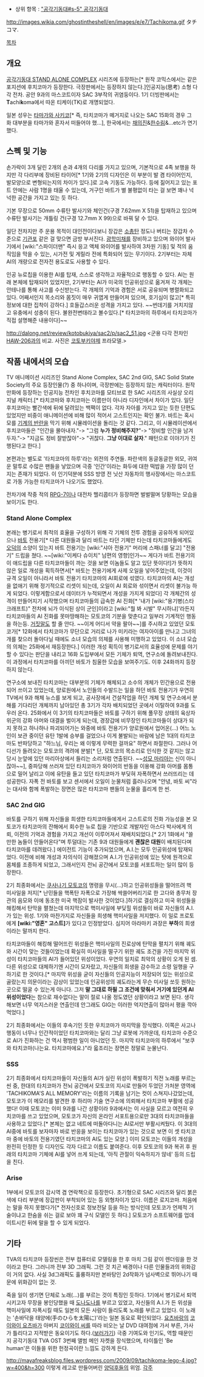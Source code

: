 * 상위 항목 : [["공각기동대#s-5" 공각기동대]]

http://images.wikia.com/ghostintheshell/en/images/e/e7/Tachikoma.gif
タチコマ.

[[목차]]
== 개요 ==
[[공각기동대 STAND ALONE COMPLEX]] 시리즈에 등장하는[* 원작 코믹스에서는 같은 포지션에 후치코마가 등장한다. 극장판에서는 등장하지 않는다.]인공지능(思考) 소형 다각 전차. 공안 9과의 마스코트이자 SAC 3부작의 귀염둥이다. 1기 더빙판에서는 '''T'''achi'''k'''oma에서 따온 티케이(TK)로 개명되었다.

일본 성우는 [[타마가와 사키코]][* 즉, 타치코마가 떼거지로 나오는 SAC 15화의 경우 그 화 대부분을 타마가와 혼자서 떠들어야 했...], 한국에서는 [[채의진]]&[[한수림]]&…etc가 연기 했다.
== 스펙 및 기능 ==
손가락이 3개 달린 2개의 손과 4개의 다리를 가지고 있으며, 기본적으로 4족 보행을 하지만 각 다리부에 장비된 타이어[* 1기와 2기의 디자인은 이 부분이 발 겸 타이어인지, 발모양으로 변형되는지의 차이가 있다.]로 고속 기동도 가능하다. 등에 짊어지고 있는 포트 안에는 사람 1명을 태울 수 있는데, 거구인 바트가 별 불평없이 타는 걸 보면 꽤나 넉넉한 공간을 가지고 있는 듯 하다.

기본 무장으로 50mm 수류탄 발사기와 체인건(구경 7.62mm X 51)을 탑재하고 있으며 수류탄 발사기는 개틀링 건(구경 12.7mm X 99)으로 바꿔 달 수 있다.

일단 전차지만 주 운용 목적이 대인전이다보니 장갑은 [[소총]]탄 정도나 버티는 장갑차 수준으로 [[기관포]] 같은 걸 맞으면 금방 부서진다. [[광학미채]]를 장비하고 있으며 와이어 발사기에서 [wiki:"스파이더맨" 즉시 응고 액체 와이어를 발사하여 3차원 기동] 및 적의 움직임을 막을 수 있는, 시가전 및 게릴라 전에 특화되어 있는 무기이다. 2기부터는 자체 AI의 개량으로 전자전 용도로도 사용할 수 있다.

인공 뉴로칩을 이용한 AI를 탑재, 스스로 생각하고 자율적으로 행동할 수 있다. AI는 원래 본체에 탑재되어 있었지만, 2기부터는 AI가 미국의 인공위성으로 옮겨져 각 개체는 안테나를 통해 사고를 수신받는다. 각 개체의 기억과 경험은 서로 공유되며 병렬화되고 있다. 어째서인지 목소리와 몸짓이 매우 귀엽게 만들어져 있으며, 호기심이 많고[* 특히 정보에 대한 집착이 강하다.] 호들갑스러운 성격을 가지고 있다. ~~번데기를 거치지않고 유충에서 성충이 된다. 불완전변태라고 볼수있다.[* 타치코마의 하루에서 타치코마가 직접 설명해준 내용이다]~~

http://dalong.net/review/kotobukiya/sac2/p/sac2_51.jpg
<군용 다각 전차인 [[HAW-206]]과의 비교. 사진은 [[코토부키야]]제 프라모델.>

== 작품 내에서의 모습 ==
TV 애니메이션 시리즈인 Stand Alone Complex, SAC 2nd GIG, SAC Solid State Society의 주요 등장인물(?) 중 하나이며, 극장판에는 등장하지 않는 캐릭터이다. 원작 만화에 등장하는 인공지능 전차인 후치코마를 모티브로 한 SAC 시리즈의 사실상 오리지널 캐릭터.[* 타치코마와 후치코마는 이름만이 아니라 디자인에서 차이가 있다. 일단 후치코마는 빨간색에 뒤에 달려있는 백팩이 없다. 각자 자아를 가지고 있는 듯한 단편도 있었지만 비중이 애니메이션에 비해 많이 적어서 고스트인지는 확인 불가. 바트는 혹시 모를 [[기계의 반란]]을 막기 위해 시뮬레이션을 돌리는 것 같다. 그리고, 이 시뮬레이션에서 후치코마들은 "인간을 몰아내자."-> "그럼 '''누가 정비해주지?'''"-> "정비할 인간을 남겨두자."-> "지금도 정비 잘받잖아"-> "귀찮다. '''그냥 이대로 살자'''." 패턴으로 이야기가 진행된다고 한다.]

본편과는 별도로 '타치코마의 하루'라는 외전의 주연들. 파란색의 동글동글한 외모, 귀여운 말투로 수많은 팬들을 낳았으며 극중 '인간'이라는 화두에 대한 떡밥을 가장 많이 던지는 존재가 되었다. 이 인기덕분에 SSS 방영 전 닛산 자동차의 행사장에서는 마스코트로 가동 가능한 타치코마가 나오기도 했었다.

전차기에 작중 적의 [[RPG-7]]이나 대전차 헬리콥터가 등장하면 벌벌떨며 당황하는 모습을 보이기도 한다.
=== Stand Alone Complex ===
본래는 병기로서 최적의 효율을 구성하기 위해 각 기체의 전투 경험을 공유하게 되어있으나 [[바토]] 전용기[* 다른 대원들과 달리 바트는 타던 기체만 타는데 타치코마들에게도 [[오덕]]의 소양이 있는지 바트 전용기는 [wiki:"샤아 전용기" 머리에 스패너를 달고] "전용기" 드립을 쳤다. ~~[wiki:"이케다 슈이치" 남편의 영향]인가~~ 게다가 바트 전용기의 이 애드립을 다른 타치코마들이 까는 것을 보면 이놈들도 알고 있단 뜻이다!]가 뜻하지 않은 일로 개성을 획득하면서[* 바토는 전용기에게 사제 오일을 넣어주었는데, 이것이 규격 오일이 아니라서 바토 전용기 타치코마의 AI회로에 섞였다. 타치코마의 AI는 개성을 없애기 위해 정기적으로 리셋이 되는데, 오일이 AI 회로와 섞이면서 리셋이 불가능 하게 되었다. 이렇게함으로서 데이터가 누적되면서 개성을 가지게 되었다] 각 개체간의 성격이 만들어지기 시작했으며 타치코마들의 급속한 AI 진화[* '내가 [wiki:"용기병(스타크래프트)" 전차에 뇌가 이식된 상이 군인]이라고 [wiki:"뭘 봐 시발" 무시하냐]'라든지 타치코마들의 AI 진화를 못마땅해하는 모토코의 기분을 맞춘다고 일부러 기계적인 행동을 하는등. [[거짓말]]도 할 줄 안다. ~~이게 어디서 약을 팔아~~]를 주시하고 있었던 모토코가[* 12화에서 타치코마가 무단으로 거리로 나가 미키라는 여자아이를 만나고 그녀의 개를 찾으러 돌아다닐 때에도 소녀 모습의 의체를 사용해 미행하고 있었다. 이 소녀 모습의 의체는 25화에서 재등장한다.] 이러한 개성 획득이 병기로서의 효율성에 문제를 야기할 수 있다는 판단을 내리고 16화 도입부에서 모든 기체가 퇴역, 연구소에 돌려보내진다. 이 과정에서 타치코마를 아끼던 바토가 침울한 모습을 보여주기도. 이후 24화까지 등장하지 않는다.

연구소에 보내진 타치코마는 대부분의 기체가 해체되고 소수의 개체가 민간용으로 전용되어 쓰이고 있었는데, 양로원에서 노인들의 수발드는 일을 하던 바토 전용기가 우연히 TV에서 9과 해체 뉴스를 보게 되고, 공사장에서 건설작업을 하던 개체 및 연구소에서 분해를 기다리던 개체까지 남아있던 총 3기가 각자 배치되었던 곳에서 이탈하여 9과를 도우러 온다. 25화에서 이 3기의 타치코마들은 바토를 구하기 위해 풀무장 상태의 육상자위군의 강화 아머와 대결을 벌이게 되는데, 경장갑에 비무장인 타치코마들이 상대가 되지 못하고 하나하나 파괴되어가는 와중에 바토 전용기가 양로원에서 업어온(...) 어느 노인이 보관 중이던 유탄 1발에 승부를 걸었으나 이게 불발되는 바람에 남은 1대의 타치코마도 반파당하고 "하느님, 우리는 왜 이렇게 무력한 걸까요" 하면서 좌절한다. 그러나 어디선가 들려오는 모토코의 격려에 분발[* 단, 모토코의 목소리로 인식한 것 같지는 않고 당시 눈앞에 있던 마리아상에서 들리는 소리처럼 연출된다. ~~[[성모 마리아]]는 신이 아니잖아~~], 중파당해 쓰러져 있던 타치코마가 와이어의 반동을 이용해 강화 아머를 몸통으로 밀어 날리고 이에 유탄을 들고 있던 타치코마가 부딪혀 자폭하면서 쓰러뜨리는 데 성공한다. 자폭 전 바토를 보고 센서에서 오일이 눈물처럼 흘러나오며 "안녕, 바토 씨"라는 대사와 함께 폭발하는 장면은 많은 타치코마 팬들의 눈물을 흘리게 한 씬.
=== SAC 2nd GIG ===
바토를 구하기 위해 자신들을 희생한 타치코마들에게서 고스트로의 진화 가능성을 본 모토코가 타치코마의 잔해에서 회수한 뉴로 칩을 기반으로 개발자인 아스다 박사에게 의뢰, 이전의 기억과 경험을 가지고 개선이 이루어져서 재배치되었다.[* 2기 1화에서 "쓸만한 놈들이 안들어온다"며 투덜대는 기존 9과 대원들에게 '''괜찮은 대원'''이 배치된다며 타치코마를 데려왔다.] 
에이전트 기능이 추가되었으며, A.I.는 모두 인공위성에 탑재되었다. 이전에 비해 개성과 자의식이 강해졌으며 A.I.가 인공위성에 있는 탓에 원격으로 몸체를 조종하게 되었고, 그래서인지 전뇌 공간에서 모토코를 서포트하는 일이 많이 등장한다.

2기 최종화에서는 [[쿠사나기 모토코]]의 명령을 무시(…)하고 인공위성들을 떨어뜨려 핵 미사일을 저지[* 난민들을 핵폭탄 자폭으로 가장해 싹쓸어버리기로 한 고다와 총무처 장관의 음모와 이에 동조한 미국 핵잠이 발사한 것이었다.]하기로 결심하고 미국 위성들을 해킹해서 탄막을 펼쳤는데 마지막으로 핵미사일에 부딪힐 위성들이 바로 자신들의 A.I.가 있는 위성. 1기와 마찬가지로 자신들을 희생해 핵미사일을 저지했다. 이 일로 프로토에게 '''[wiki:"영혼" 고스트]'''가 있다고 인정받았다. 심지어 아라마키 과장은 '''부하'''의 희생이라는 말까지 한다.

타치코마들이 해킹해 떨어뜨린 위성들은 핵미사일의 진로상에 탄막을 펼치기 위해 궤도와 시간이 맞는 것들이었는데 확실히 미사일을 떨구기 위한 궤도 조건을 가진 마지막 위성이 타치코마들의 AI가 들어있던 위성이었다. 우연의 일치로 최악의 상황이 오게 된 셈. 다른 위성으로 대체하기엔 시간이 모자랐고, 자신들의 희생을 감수하고 소령 일행을 구하기로 한 것이다.[* 마지막 위성을 굳이 자신들의 인공지능이 저장되어 있는 위성으로 골랐는지 의문이라는 감상이 있었는데 인공위성의 궤도라는게 무슨 미사일 쏘듯 원하는 곳으로 떨굴 수 있는게 아니다. 그저 '''말 그대로 하필 그 조건에 맞춰서 거기에 있던게 AI 위성이었다'''는 참으로 재수없다는 말이 절로 나올 정도였던 상황이라고 보면 된다. 생각해보면 너무 억지스러운 연출인데 안그래도 GIG는 이러한 억지연출이 많아서 평을 깍아먹었다.]

2기 최종화에서는 이들의 후속기인 듯한 우치코마가 마지막을 장식했다. 이쪽은 사고나 행동이 너무나 인간적이었던 타치코마와는 달리 그냥 로봇에 가까운데, 타치코마 수준으로 AI가 진화하는 건 역시 평범한 일이 아니었던 듯. 마지막 타치코마의 하루에서 "보쿠와 타치코마(나는요. 타치코마에요.)"라 읇조리는 장면은 정말로 눈물난다.
=== SSS ===
2기 최종화에서 타치코마들이 자신들의 AI가 실린 위성이 폭발하기 직전 노래를 부르는 씬 중, 한대의 타치코마가 전뇌 공간에서 모토코의 지시로 만들어 두었던 가처분 영역에 'TACHIKOMA'S ALL MEMORY'라는 이름의 기록을 남기는 컷이 스쳐지나갔었는데, 모토코가 이 메모리를 발견한 후 하리마 기술 연구소에 의뢰해서 타치코마 부활에 성공했다! 이때 모토코는 이미 9과를 나간 상황이라 9과에서는 이 사실을 모르고 여전히 우치코마를 쓰고 있었으며, 모토코가 자신의 온라인 서포트용으로만 3대의 타치코마들을 사용하고 있었다.[* 본체는 없고 네트에 떠돌아다니는 AI로서만 부활시켜뒀다. 이 3대의 AI중에 바토를 보자마자 바로 반응을 보이는 타치코마가 있는 것으로 보면 이 셋 타치코마 중에 바토의 전용기였던 타치코마의 AI도 있는 모양.] 이미 모토코는 이들의 개성을 완전히 인정한 듯 디자인도 각자 다르고 이름도 붙여준다. 이후 모토코의 9과 복귀 후 원래의 타치코마 기체에 AI를 넣어 쓰게 되는데, '아직 관절이 익숙하지가 않네' 등의 드립을 친다.
=== Arise ===
1부에서 모토코의 감시역 겸 연락책으로 등장한다. 초기형으로 SAC 시리즈와 달리 붉은 색에 다리 부분에 장갑판이 부착되어 있는 등 외형차이가 있다. 이름은 로지코마. 처음에는 말을 하지 못했다가[* 전자신호로 정보전달 등을 하는 방식인데 모토코가 언제적 기술이냐고 한숨을 쉬는 걸로 보아 꽤 구식 모델인 듯 하다.] 모토코가 소프트웨어를 업데이트시킨 뒤에 말을 할 수 있게 되었다.
== 기타 ==
TVA의 타치코마 등장씬은 전부 컴퓨터로 모델링을 한 후 마치 그림 같이 렌더링을 한 것이라고 한다. 그러니까 전부 3D 그래픽. 그런 것 치곤 배경이나 다른 인물들과의 위화감이 거의 없다. 사실 3d그래픽도 훌륭하지만 본바탕인 2d작화가 넘사벽으로 뛰어나기 때문에 위화감이 없는 것.

죽을 일이 생기면 단체로 노래(…)를 부르는 것이 특징인 듯하다. 1기에서 병기로서 퇴역시키고자 무장을 봉인당했을 때 [[도나도나]]를 부르고 있었고, 자신들의 A.I.가 든 위성을 핵미사일에 자폭시킬 때도 일본의 모든 사람이 들리도록 노래를 부르고 있었다. 이 노래는 '손바닥을 태양에(手のひらを太陽に)'라는 일본 동요로 확인되었다. [[요츠바랑]]의 [[코이와이 요츠바]]가 아버지 [[코이와이 씨]]를 따라 비오는 날 DVD 대여점에 가서 부른, 가사가 틀리다고 지적받은 동요이기도 하다.([http://blog.naver.com/moraxew/30031239101 보러가기]) 극중 기여도와 인기도, 역할 때문인지 공각기동대 TVA OST 3번째 앨범 메인 자켓을 장식했으며, 타이틀인 'Be human'은 이들을 위한 헌정곡이란 느낌도 강하게 든다.

http://mayafreaksblog.files.wordpress.com/2009/09/tachikoma-lego-4.jpg?w=400&h=300
이렇게 레고로 만들어버린 [[양덕후]]들의 위엄.
[[각주]]
